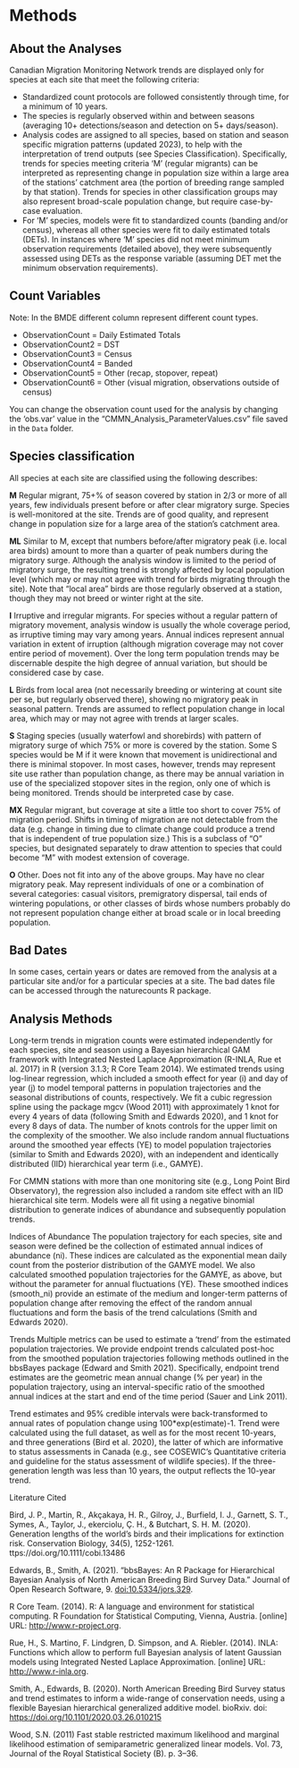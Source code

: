 # Methods

## About the Analyses

Canadian Migration Monitoring Network trends are displayed only for species at each site that meet the following criteria:

-   Standardized count protocols are followed consistently through time, for a minimum of 10 years.
-   The species is regularly observed within and between seasons (averaging 10+ detections/season and detection on 5+ days/season).
-   Analysis codes are assigned to all species, based on station and season specific migration patterns (updated 2023), to help with the interpretation of trend outputs (see Species Classification). Specifically, trends for species meeting criteria 'M' (regular migrants) can be interpreted as representing change in population size within a large area of the stations' catchment area (the portion of breeding range sampled by that station). Trends for species in other classification groups may also represent broad-scale population change, but require case-by-case evaluation.
-   For 'M' species, models were fit to standardized counts (banding and/or census), whereas all other species were fit to daily estimated totals (DETs). In instances where 'M' species did not meet minimum observation requirements (detailed above), they were subsequently assessed using DETs as the response variable (assuming DET met the minimum observation requirements).

## Count Variables

Note: In the BMDE different column represent different count types.

-   ObservationCount = Daily Estimated Totals
-   ObservationCount2 = DST
-   ObservationCount3 = Census
-   ObservationCount4 = Banded
-   ObservationCount5 = Other (recap, stopover, repeat)
-   ObservationCount6 = Other (visual migration, observations outside of census)

You can change the observation count used for the analysis by changing the 'obs.var' value in the "CMMN_Analysis_ParameterValues.csv" file saved in the `Data` folder.

## Species classification

All species at each site are classified using the following describes:

**M** Regular migrant, 75+% of season covered by station in 2/3 or more of all years, few individuals present before or after clear migratory surge. Species is well-monitored at the site. Trends are of good quality, and represent change in population size for a large area of the station's catchment area.

**ML** Similar to M, except that numbers before/after migratory peak (i.e. local area birds) amount to more than a quarter of peak numbers during the migratory surge. Although the analysis window is limited to the period of migratory surge, the resulting trend is strongly affected by local population level (which may or may not agree with trend for birds migrating through the site). Note that "local area" birds are those regularly observed at a station, though they may not breed or winter right at the site.

**I** Irruptive and irregular migrants. For species without a regular pattern of migratory movement, analysis window is usually the whole coverage period, as irruptive timing may vary among years. Annual indices represent annual variation in extent of irruption (although migration coverage may not cover entire period of movement). Over the long term population trends may be discernable despite the high degree of annual variation, but should be considered case by case.

**L** Birds from local area (not necessarily breeding or wintering at count site per se, but regularly observed there), showing no migratory peak in seasonal pattern. Trends are assumed to reflect population change in local area, which may or may not agree with trends at larger scales.

**S** Staging species (usually waterfowl and shorebirds) with pattern of migratory surge of which 75% or more is covered by the station. Some S species would be M if it were known that movement is unidirectional and there is minimal stopover. In most cases, however, trends may represent site use rather than population change, as there may be annual variation in use of the specialized stopover sites in the region, only one of which is being monitored. Trends should be interpreted case by case.

**MX** Regular migrant, but coverage at site a little too short to cover 75% of migration period. Shifts in timing of migration are not detectable from the data (e.g. change in timing due to climate change could produce a trend that is independent of true population size.) This is a subclass of "O" species, but designated separately to draw attention to species that could become "M" with modest extension of coverage.

**O** Other. Does not fit into any of the above groups. May have no clear migratory peak. May represent individuals of one or a combination of several categories: casual visitors, premigratory dispersal, tail ends of wintering populations, or other classes of birds whose numbers probably do not represent population change either at broad scale or in local breeding population.

## Bad Dates

In some cases, certain years or dates are removed from the analysis at a particular site and/or for a particular species at a site. The bad dates file can be accessed through the naturecounts R package.

## Analysis Methods

Long-term trends in migration counts were estimated independently for each species, site and season using a Bayesian hierarchical GAM framework with Integrated Nested Laplace Approximation (R-INLA, Rue et al. 2017) in R (version 3.1.3; R Core Team 2014). We estimated trends using log-linear regression, which included a smooth effect for year (i) and day of year (j) to model temporal patterns in population trajectories and the seasonal distributions of counts, respectively. We fit a cubic regression spline using the package mgcv (Wood 2011) with approximately 1 knot for every 4 years of data (following Smith and Edwards 2020), and 1 knot for every 8 days of data. The number of knots controls for the upper limit on the complexity of the smoother. We also include random annual fluctuations around the smoothed year effects (YE) to model population trajectories (similar to Smith and Edwards 2020), with an independent and identically distributed (IID) hierarchical year term (i.e., GAMYE).

For CMMN stations with more than one monitoring site (e.g., Long Point Bird Observatory), the regression also included a random site effect with an IID hierarchical site term. Models were all fit using a negative binomial distribution to generate indices of abundance and subsequently population trends.

Indices of Abundance The population trajectory for each species, site and season were defined be the collection of estimated annual indices of abundance (ni). These indices are calculated as the exponential mean daily count from the posterior distribution of the GAMYE model. We also calculated smoothed population trajectories for the GAMYE, as above, but without the parameter for annual fluctuations (YE). These smoothed indices (smooth_ni) provide an estimate of the medium and longer-term patterns of population change after removing the effect of the random annual fluctuations and form the basis of the trend calculations (Smith and Edwards 2020).

Trends Multiple metrics can be used to estimate a 'trend' from the estimated population trajectories. We provide endpoint trends calculated post-hoc from the smoothed population trajectories following methods outlined in the bbsBayes package (Edward and Smith 2021). Specifically, endpoint trend estimates are the geometric mean annual change (% per year) in the population trajectory, using an interval-specific ratio of the smoothed annual indices at the start and end of the time period (Sauer and Link 2011). 

Trend estimates and 95% credible intervals were back-transformed to annual rates of population change using 100\*exp(estimate)-1. Trend were calculated using the full dataset, as well as for the most recent 10-years, and three generations (Bird et al. 2020), the latter of which are informative to status assessments in Canada (e.g., see COSEWIC's Quantitative criteria and guideline for the status assessment of wildlife species). If the three-generation length was less than 10 years, the output reflects the 10-year trend.

Literature Cited

Bird, J. P., Martin, R., Akçakaya, H. R., Gilroy, J., Burfield, I. J., Garnett, S. T., Symes, A., Taylor, J., ekerciolu, Ç. H., & Butchart, S. H. M. (2020). Generation lengths of the world's birds and their implications for extinction risk. Conservation Biology, 34(5), 1252-1261. ttps://doi.org/10.1111/cobi.13486

Edwards, B., Smith, A. (2021). "bbsBayes: An R Package for Hierarchical Bayesian Analysis of North American Breeding Bird Survey Data." Journal of Open Research Software, 9. <doi:10.5334/jors.329>.

R Core Team. (2014). R: A language and environment for statistical computing. R Foundation for Statistical Computing, Vienna, Austria. [online] URL: <http://www.r-project.org>.

Rue, H., S. Martino, F. Lindgren, D. Simpson, and A. Riebler. (2014). INLA: Functions which allow to perform full Bayesian analysis of latent Gaussian models using Integrated Nested Laplace Approximation. [online] URL: <http://www.r-inla.org>.

Smith, A., Edwards, B. (2020). North American Breeding Bird Survey status and trend estimates to inform a wide-range of conservation needs, using a flexible Bayesian hierarchical generalized additive model. bioRxiv. doi: <https://doi.org/10.1101/2020.03.26.010215>

Wood, S.N. (2011) Fast stable restricted maximum likelihood and marginal likelihood estimation of semiparametric generalized linear models. Vol. 73, Journal of the Royal Statistical Society (B). p. 3--36.  
